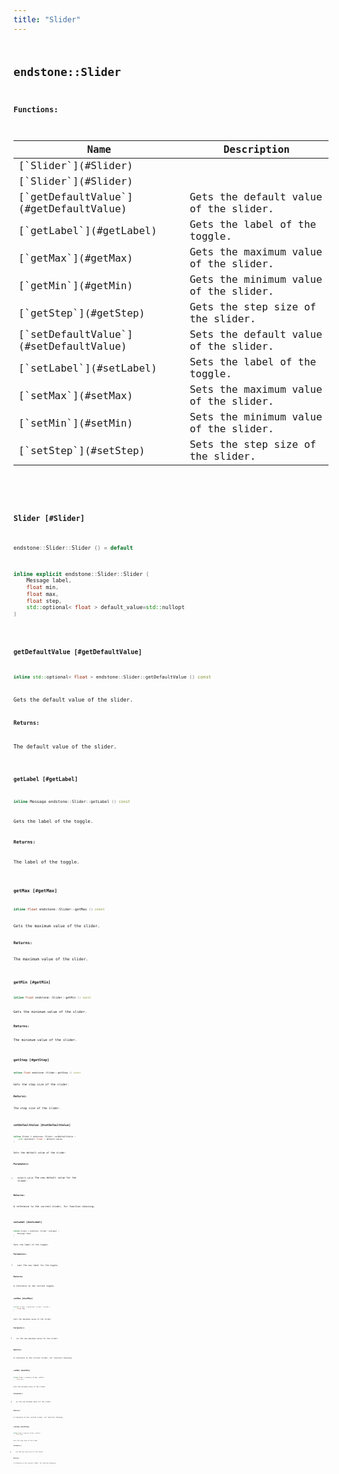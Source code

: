 ```yaml
---
title: "Slider"
---
```


## <code className="doc-symbol doc-symbol-class"/> endstone::Slider

















**Functions:**

<table>
<thead>
   <tr>
      <th>Name</th>
      <th>Description</th>
   </tr>
</thead>
<tbody>
<tr key="classendstone_1_1_slider_1a9747b93fdcc402378699b5d3d69dc81b">
    <td>[`Slider`](#Slider)</td>
    <td></td>
</tr>
<tr key="classendstone_1_1_slider_1aa4e6a206a483a5e859ea69a4b4c8e798">
    <td>[`Slider`](#Slider)</td>
    <td></td>
</tr>
<tr key="classendstone_1_1_slider_1a40402a633fa41306b80e4da2cd84b99a">
    <td>[`getDefaultValue`](#getDefaultValue)</td>
    <td>Gets the default value of the slider.</td>
</tr>
<tr key="classendstone_1_1_slider_1ab8e94955a47d5eaedac0e06ab350f7f2">
    <td>[`getLabel`](#getLabel)</td>
    <td>Gets the label of the toggle.</td>
</tr>
<tr key="classendstone_1_1_slider_1a678964a83e4820871d4b99dd2c7a1b45">
    <td>[`getMax`](#getMax)</td>
    <td>Gets the maximum value of the slider.</td>
</tr>
<tr key="classendstone_1_1_slider_1a888e209ddf6c3e769b319e9728843a63">
    <td>[`getMin`](#getMin)</td>
    <td>Gets the minimum value of the slider.</td>
</tr>
<tr key="classendstone_1_1_slider_1acc5394db6cb1a0c2750702f2473163ce">
    <td>[`getStep`](#getStep)</td>
    <td>Gets the step size of the slider.</td>
</tr>
<tr key="classendstone_1_1_slider_1a72c66f99531b81c256375d5d530d058c">
    <td>[`setDefaultValue`](#setDefaultValue)</td>
    <td>Sets the default value of the slider.</td>
</tr>
<tr key="classendstone_1_1_slider_1acf2217bdc5441b3cbe9a0716fca0f2f9">
    <td>[`setLabel`](#setLabel)</td>
    <td>Sets the label of the toggle.</td>
</tr>
<tr key="classendstone_1_1_slider_1a22f05a1703d94aa0a797e73d202bce5f">
    <td>[`setMax`](#setMax)</td>
    <td>Sets the maximum value of the slider.</td>
</tr>
<tr key="classendstone_1_1_slider_1ae07e1917f5f43db8cb19858ff92cde24">
    <td>[`setMin`](#setMin)</td>
    <td>Sets the minimum value of the slider.</td>
</tr>
<tr key="classendstone_1_1_slider_1afe6aff5dcd3a303663266990ee107cd8">
    <td>[`setStep`](#setStep)</td>
    <td>Sets the step size of the slider.</td>
</tr>
</tbody>
</table>

### <code className="doc-symbol doc-symbol-function"/> Slider [#Slider]



```cpp
endstone::Slider::Slider () = default
```

```cpp
inline explicit endstone::Slider::Slider (
    Message label,
    float min,
    float max,
    float step,
    std::optional< float > default_value=std::nullopt
) 
```
### <code className="doc-symbol doc-symbol-function"/> getDefaultValue [#getDefaultValue]

```cpp
inline std::optional< float > endstone::Slider::getDefaultValue () const
```

Gets the default value of the slider.





**Returns:**

The default value of the slider. 





        
### <code className="doc-symbol doc-symbol-function"/> getLabel [#getLabel]

```cpp
inline Message endstone::Slider::getLabel () const
```

Gets the label of the toggle.





**Returns:**

The label of the toggle. 





        
### <code className="doc-symbol doc-symbol-function"/> getMax [#getMax]

```cpp
inline float endstone::Slider::getMax () const
```

Gets the maximum value of the slider.





**Returns:**

The maximum value of the slider. 





        
### <code className="doc-symbol doc-symbol-function"/> getMin [#getMin]

```cpp
inline float endstone::Slider::getMin () const
```

Gets the minimum value of the slider.





**Returns:**

The minimum value of the slider. 





        
### <code className="doc-symbol doc-symbol-function"/> getStep [#getStep]

```cpp
inline float endstone::Slider::getStep () const
```

Gets the step size of the slider.





**Returns:**

The step size of the slider. 





        
### <code className="doc-symbol doc-symbol-function"/> setDefaultValue [#setDefaultValue]

```cpp
inline Slider & endstone::Slider::setDefaultValue (
    std::optional< float > default_value
) 
```

Sets the default value of the slider.





**Parameters:**


* `default_value` The new default value for the slider. 



**Returns:**

A reference to the current slider, for function chaining. 





        
### <code className="doc-symbol doc-symbol-function"/> setLabel [#setLabel]

```cpp
inline Slider & endstone::Slider::setLabel (
    Message label
) 
```

Sets the label of the toggle.





**Parameters:**


* `label` The new label for the toggle. 



**Returns:**

A reference to the current toggle. 





        
### <code className="doc-symbol doc-symbol-function"/> setMax [#setMax]

```cpp
inline Slider & endstone::Slider::setMax (
    float max
) 
```

Sets the maximum value of the slider.





**Parameters:**


* `max` The new maximum value for the slider. 



**Returns:**

A reference to the current slider, for function chaining. 





        
### <code className="doc-symbol doc-symbol-function"/> setMin [#setMin]

```cpp
inline Slider & endstone::Slider::setMin (
    float min
) 
```

Sets the minimum value of the slider.





**Parameters:**


* `min` The new minimum value for the slider. 



**Returns:**

A reference to the current slider, for function chaining. 





        
### <code className="doc-symbol doc-symbol-function"/> setStep [#setStep]

```cpp
inline Slider & endstone::Slider::setStep (
    float step
) 
```

Sets the step size of the slider.





**Parameters:**


* `step` The new step size for the slider. 



**Returns:**

A reference to the current slider, for function chaining. 





        